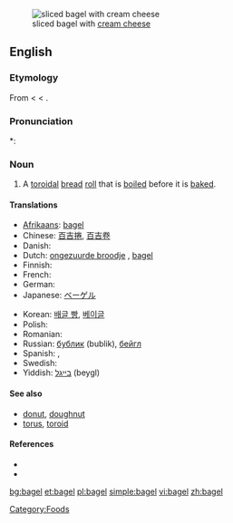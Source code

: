 [[Image:NCI cream cheese bagel.jpg|thumb|sliced bagel with [[cream cheese]]]]
==English==

===Etymology===
From {{etyl|yi}} {{term|בײגל|tr=beygl|lang=yi|sc=Hebr}} < {{etyl|gmh}} < {{etyl|goh}}.

===Pronunciation===
*: {{rhymes|eɪɡəl}}

===Noun===
{{en-noun}}

# A [[toroidal]] [[bread]] [[roll]] that is [[boil]]ed before it is [[bake]]d.

====Translations====
{{trans-top|toroidal bread roll}}
* [[Afrikaans]]: [[#Afrikaans|bagel]]
* Chinese: [[百吉捲]], [[百吉卷]]
* Danish: {{t-|da|bagel}}
* Dutch: [[ongezuurde broodje]] {{n}}<!-- wikify if idiomatic -->, [[#Dutch|bagel]]
* Finnish: {{t-|fi|bagel}}
* French: {{t-|fr|bagel}}
* German: {{t+|de|Bagel|m}}
* Japanese: [[ベーゲル]]
{{trans-mid}}
* Korean: [[배글 빵]], [[베이글]]
* Polish: {{t+|pl|bajgiel}}
* Romanian: {{t-|ro|covrig}}
* Russian: [[бублик]] (bublik), [[бейгл]]
* Spanish: {{t-|es|panecillo|m}}, {{t-|es|bagel}}
* Swedish: {{t-|sv|bagel|c}}
* Yiddish: [[בײגל]] (beygl)
{{trans-bottom}}

====See also====
* [[donut]], [[doughnut]]
* [[torus]], [[toroid]]

====References====
* {{R:Online Etymology Dictionary}}
* {{pedialite}}

{{anagrams:en/abegl}}
[[Category:Foods]]

[[bg:bagel]]
[[et:bagel]]
[[pl:bagel]]
[[simple:bagel]]
[[vi:bagel]]
[[zh:bagel]]